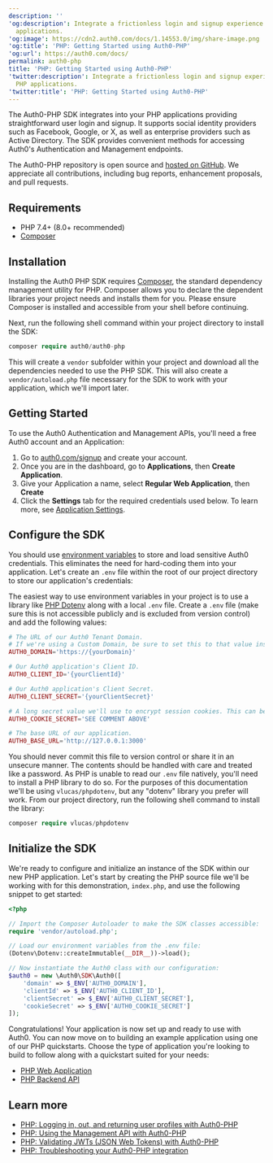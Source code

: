 ---
description: ''
'og:description': Integrate a frictionless login and signup experience for your PHP
  applications.
'og:image': https://cdn2.auth0.com/docs/1.14553.0/img/share-image.png
'og:title': 'PHP: Getting Started using Auth0-PHP'
'og:url': https://auth0.com/docs/
permalink: auth0-php
title: 'PHP: Getting Started using Auth0-PHP'
'twitter:description': Integrate a frictionless login and signup experience for your
  PHP applications.
'twitter:title': 'PHP: Getting Started using Auth0-PHP'
---
The Auth0-PHP SDK integrates into your PHP applications providing straightforward user login and signup. It supports social <Tooltip tip="Identity Provider (IdP): Service that stores and manages digital identities." cta="View Glossary" href="/docs/glossary?term=identity+providers">identity providers</Tooltip> such as Facebook, Google, or X, as well as enterprise providers such as Active Directory. The SDK provides convenient methods for accessing Auth0's Authentication and Management endpoints.

The Auth0-PHP repository is open source and [hosted on GitHub](https://github.com/auth0/auth0-PHP). We appreciate all contributions, including bug reports, enhancement proposals, and pull requests.

## Requirements

* PHP 7.4+ (8.0+ recommended)
* [Composer](https://getcomposer.org/doc/00-intro.md)

## Installation

Installing the Auth0 PHP SDK requires [Composer](https://getcomposer.org/doc/00-intro.md#installation-linux-unix-macos), the standard dependency management utility for PHP. Composer allows you to declare the dependent libraries your project needs and installs them for you. Please ensure Composer is installed and accessible from your shell before continuing.

Next, run the following shell command within your project directory to install the SDK:

```php lines
composer require auth0/auth0-php
```

This will create a `vendor` subfolder within your project and download all the dependencies needed to use the PHP SDK. This will also create a `vendor/autoload.php` file necessary for the SDK to work with your application, which we'll import later.

## Getting Started

To use the Auth0 Authentication and Management APIs, you'll need a free Auth0 account and an Application:

1. Go to [auth0.com/signup](https://auth0.com/signup) and create your account.
2. Once you are in the dashboard, go to **Applications**, then **Create Application**.
3. Give your Application a name, select **Regular Web Application**, then **Create**
4. Click the **Settings** tab for the required credentials used below. To learn more, see [Application Settings](/docs/get-started/applications/application-settings).

## Configure the SDK

You should use [environment variables](https://secure.php.net/manual/en/reserved.variables.environment.php) to store and load sensitive Auth0 credentials. This eliminates the need for hard-coding them into your application. Let's create an `.env` file within the root of our project directory to store our application's credentials:

The easiest way to use environment variables in your project is to use a library like [PHP Dotenv](https://github.com/josegonzalez/php-dotenv) along with a local `.env` file. Create a `.env` file (make sure this is not accessible publicly and is excluded from version control) and add the following values:

```php lines
# The URL of our Auth0 Tenant Domain.
# If we're using a Custom Domain, be sure to set this to that value instead.
AUTH0_DOMAIN='https://{yourDomain}'

# Our Auth0 application's Client ID.
AUTH0_CLIENT_ID='{yourClientId}'

# Our Auth0 application's Client Secret.
AUTH0_CLIENT_SECRET='{yourClientSecret}'

# A long secret value we'll use to encrypt session cookies. This can be generated using `openssl rand -hex 32` from our shell.
AUTH0_COOKIE_SECRET='SEE COMMENT ABOVE'

# The base URL of our application.
AUTH0_BASE_URL='http://127.0.0.1:3000'
```

You should never commit this file to version control or share it in an unsecure manner. The contents should be handled with care and treated like a password.
As PHP is unable to read our `.env` file natively, you'll need to install a PHP library to do so. For the purposes of this documentation we'll be using `vlucas/phpdotenv`, but any "dotenv" library you prefer will work. From our project directory, run the following shell command to install the library:

```php lines
composer require vlucas/phpdotenv
```

## Initialize the SDK

We're ready to configure and initialize an instance of the SDK within our new PHP application. Let's start by creating the PHP source file we'll be working with for this demonstration, `index.php`, and use the following snippet to get started:

```php lines
<?php

// Import the Composer Autoloader to make the SDK classes accessible:
require 'vendor/autoload.php';

// Load our environment variables from the .env file:
(Dotenv\Dotenv::createImmutable(__DIR__))->load();

// Now instantiate the Auth0 class with our configuration:
$auth0 = new \Auth0\SDK\Auth0([
    'domain' => $_ENV['AUTH0_DOMAIN'],
    'clientId' => $_ENV['AUTH0_CLIENT_ID'],
    'clientSecret' => $_ENV['AUTH0_CLIENT_SECRET'],
    'cookieSecret' => $_ENV['AUTH0_COOKIE_SECRET']
]);
```

Congratulations! Your application is now set up and ready to use with Auth0. You can now move on to building an example application using one of our PHP quickstarts. Choose the type of application you're looking to build to follow along with a quickstart suited for your needs:

* [PHP Web Application](/docs/quickstart/webapp/php/)
* [PHP Backend API](/docs/quickstart/backend/php/)

## Learn more

* [PHP: Logging in, out, and returning user profiles with Auth0-PHP](/docs/libraries/auth0-php/auth0-php-basic-use)
* [PHP: Using the Management API with Auth0-PHP](/docs/libraries/auth0-php/using-the-management-api-with-auth0-php)
* [PHP: Validating JWTs (JSON Web Tokens) with Auth0-PHP](/docs/libraries/auth0-php/validating-jwts-with-auth0-php)
* [PHP: Troubleshooting your Auth0-PHP integration](/docs/libraries/auth0-php/troubleshoot-auth0-php-library)